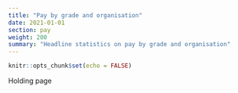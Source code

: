 ```yaml
---
title: "Pay by grade and organisation"
date: 2021-01-01
section: pay
weight: 200
summary: "Headline statistics on pay by grade and organisation"
---
```


```r
knitr::opts_chunk$set(echo = FALSE)
```

Holding page
